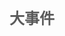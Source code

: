 {{需要扩展}}{{需要校对}}{{需要帮助}}
{{人物信息栏
|名称=堕天使
|图片=堕天使.png
|其他名称=ユメノシオリ
|所属团体=Project Paryi
|性别=女
|生日=每月27日
|标签=P家
|youtube=[https://www.youtube.com/channel/UCH0ObmokE-zUOeihkKwWySA]
|bilibili=[https://space.bilibili.com/372984197 ユメノシオリ]
|twitter=[https://twitter.com/Yumeno_Shiori Yumeno_Shiori]
|showroom=无
|一句话描述={{Tip|content=待补充}}
|人物描述=
Project Paryi所属的虚拟Youtuber，自称是堕落的天使，然而后来自己把推特名字改成〇魔了,自称是已经活了上亿年，但说话声音过于可爱，被认为是儿童色情。

=== 引用 ===
<ref>
[https://mzh.moegirl.org/Yumeno_Shiori 萌娘百科] 
[https://www.bilibili.com/read/cv2429738 【平成年鉴】 Paryi pro的成员介绍]
</ref>
}}


== <font size="5" color="#5a5a5a" center>大事件</font> ==

{{时间轴/开始}}
{{时间轴/节点
|时间=2018年6月3日
|标题=待补充
|内容=待补充
}}
{{时间轴/结束}}
